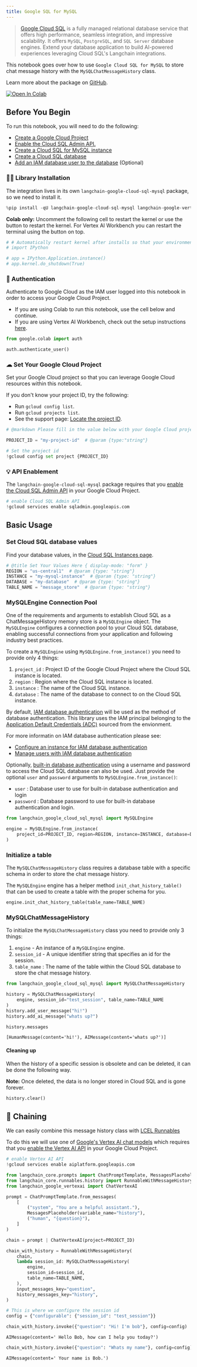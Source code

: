 ```yaml
---
title: Google SQL for MySQL
---
```


> [Google Cloud SQL](https://cloud.google.com/sql) is a fully managed relational database service that offers high performance, seamless integration, and impressive scalability. It offers `MySQL`, `PostgreSQL`, and `SQL Server` database engines. Extend your database application to build AI-powered experiences leveraging Cloud SQL's Langchain integrations.

This notebook goes over how to use `Google Cloud SQL for MySQL` to store chat message history with the `MySQLChatMessageHistory` class.

Learn more about the package on [GitHub](https://github.com/googleapis/langchain-google-cloud-sql-mysql-python/).

[![Open In Colab](https://colab.research.google.com/assets/colab-badge.svg)](https://colab.research.google.com/github/googleapis/langchain-google-cloud-sql-mysql-python/blob/main/docs/chat_message_history.ipynb)

## Before You Begin

To run this notebook, you will need to do the following:

* [Create a Google Cloud Project](https://developers.google.com/workspace/guides/create-project)
* [Enable the Cloud SQL Admin API.](https://console.cloud.google.com/marketplace/product/google/sqladmin.googleapis.com)
* [Create a Cloud SQL for MySQL instance](https://cloud.google.com/sql/docs/mysql/create-instance)
* [Create a Cloud SQL database](https://cloud.google.com/sql/docs/mysql/create-manage-databases)
* [Add an IAM database user to the database](https://cloud.google.com/sql/docs/mysql/add-manage-iam-users#creating-a-database-user) (Optional)

### 🦜🔗 Library Installation

The integration lives in its own `langchain-google-cloud-sql-mysql` package, so we need to install it.

```python
%pip install -qU langchain-google-cloud-sql-mysql langchain-google-vertexai
```

**Colab only:** Uncomment the following cell to restart the kernel or use the button to restart the kernel. For Vertex AI Workbench you can restart the terminal using the button on top.

```python
# # Automatically restart kernel after installs so that your environment can access the new packages
# import IPython

# app = IPython.Application.instance()
# app.kernel.do_shutdown(True)
```

### 🔐 Authentication

Authenticate to Google Cloud as the IAM user logged into this notebook in order to access your Google Cloud Project.

* If you are using Colab to run this notebook, use the cell below and continue.
* If you are using Vertex AI Workbench, check out the setup instructions [here](https://github.com/GoogleCloudPlatform/generative-ai/tree/main/setup-env).

```python
from google.colab import auth

auth.authenticate_user()
```

### ☁ Set Your Google Cloud Project

Set your Google Cloud project so that you can leverage Google Cloud resources within this notebook.

If you don't know your project ID, try the following:

* Run `gcloud config list`.
* Run `gcloud projects list`.
* See the support page: [Locate the project ID](https://support.google.com/googleapi/answer/7014113).

```python
# @markdown Please fill in the value below with your Google Cloud project ID and then run the cell.

PROJECT_ID = "my-project-id"  # @param {type:"string"}

# Set the project id
!gcloud config set project {PROJECT_ID}
```

### 💡 API Enablement

The `langchain-google-cloud-sql-mysql` package requires that you [enable the Cloud SQL Admin API](https://console.cloud.google.com/flows/enableapi?apiid=sqladmin.googleapis.com) in your Google Cloud Project.

```python
# enable Cloud SQL Admin API
!gcloud services enable sqladmin.googleapis.com
```

## Basic Usage

### Set Cloud SQL database values

Find your database values, in the [Cloud SQL Instances page](https://console.cloud.google.com/sql?_ga=2.223735448.2062268965.1707700487-2088871159.1707257687).

```python
# @title Set Your Values Here { display-mode: "form" }
REGION = "us-central1"  # @param {type: "string"}
INSTANCE = "my-mysql-instance"  # @param {type: "string"}
DATABASE = "my-database"  # @param {type: "string"}
TABLE_NAME = "message_store"  # @param {type: "string"}
```

### MySQLEngine Connection Pool

One of the requirements and arguments to establish Cloud SQL as a ChatMessageHistory memory store is a `MySQLEngine` object. The `MySQLEngine`  configures a connection pool to your Cloud SQL database, enabling successful connections from your application and following industry best practices.

To create a `MySQLEngine` using `MySQLEngine.from_instance()` you need to provide only 4 things:

1. `project_id` : Project ID of the Google Cloud Project where the Cloud SQL instance is located.
1. `region` : Region where the Cloud SQL instance is located.
1. `instance` : The name of the Cloud SQL instance.
1. `database` : The name of the database to connect to on the Cloud SQL instance.

By default, [IAM database authentication](https://cloud.google.com/sql/docs/mysql/iam-authentication#iam-db-auth) will be used as the method of database authentication. This library uses the IAM principal belonging to the [Application Default Credentials (ADC)](https://cloud.google.com/docs/authentication/application-default-credentials) sourced from the envionment.

For more informatin on IAM database authentication please see:

* [Configure an instance for IAM database authentication](https://cloud.google.com/sql/docs/mysql/create-edit-iam-instances)
* [Manage users with IAM database authentication](https://cloud.google.com/sql/docs/mysql/add-manage-iam-users)

Optionally, [built-in database authentication](https://cloud.google.com/sql/docs/mysql/built-in-authentication) using a username and password to access the Cloud SQL database can also be used. Just provide the optional `user` and `password` arguments to `MySQLEngine.from_instance()`:

* `user` : Database user to use for built-in database authentication and login
* `password` : Database password to use for built-in database authentication and login.

```python
from langchain_google_cloud_sql_mysql import MySQLEngine

engine = MySQLEngine.from_instance(
    project_id=PROJECT_ID, region=REGION, instance=INSTANCE, database=DATABASE
)
```

### Initialize a table

The `MySQLChatMessageHistory` class requires a database table with a specific schema in order to store the chat message history.

The `MySQLEngine` engine has a helper method `init_chat_history_table()` that can be used to create a table with the proper schema for you.

```python
engine.init_chat_history_table(table_name=TABLE_NAME)
```

### MySQLChatMessageHistory

To initialize the `MySQLChatMessageHistory` class you need to provide only 3 things:

1. `engine` - An instance of a `MySQLEngine` engine.
1. `session_id` - A unique identifier string that specifies an id for the session.
1. `table_name` : The name of the table within the Cloud SQL database to store the chat message history.

```python
from langchain_google_cloud_sql_mysql import MySQLChatMessageHistory

history = MySQLChatMessageHistory(
    engine, session_id="test_session", table_name=TABLE_NAME
)
history.add_user_message("hi!")
history.add_ai_message("whats up?")
```

```python
history.messages
```

```output
[HumanMessage(content='hi!'), AIMessage(content='whats up?')]
```

#### Cleaning up

When the history of a specific session is obsolete and can be deleted, it can be done the following way.

**Note:** Once deleted, the data is no longer stored in Cloud SQL and is gone forever.

```python
history.clear()
```

## 🔗 Chaining

We can easily combine this message history class with [LCEL Runnables](/oss/python/how-to/message_history)

To do this we will use one of [Google's Vertex AI chat models](/oss/python/integrations/chat/google_vertex_ai_palm) which requires that you [enable the Vertex AI API](https://console.cloud.google.com/flows/enableapi?apiid=aiplatform.googleapis.com) in your Google Cloud Project.

```python
# enable Vertex AI API
!gcloud services enable aiplatform.googleapis.com
```

```python
from langchain_core.prompts import ChatPromptTemplate, MessagesPlaceholder
from langchain_core.runnables.history import RunnableWithMessageHistory
from langchain_google_vertexai import ChatVertexAI
```

```python
prompt = ChatPromptTemplate.from_messages(
    [
        ("system", "You are a helpful assistant."),
        MessagesPlaceholder(variable_name="history"),
        ("human", "{question}"),
    ]
)

chain = prompt | ChatVertexAI(project=PROJECT_ID)
```

```python
chain_with_history = RunnableWithMessageHistory(
    chain,
    lambda session_id: MySQLChatMessageHistory(
        engine,
        session_id=session_id,
        table_name=TABLE_NAME,
    ),
    input_messages_key="question",
    history_messages_key="history",
)
```

```python
# This is where we configure the session id
config = {"configurable": {"session_id": "test_session"}}
```

```python
chain_with_history.invoke({"question": "Hi! I'm bob"}, config=config)
```

```output
AIMessage(content=' Hello Bob, how can I help you today?')
```

```python
chain_with_history.invoke({"question": "Whats my name"}, config=config)
```

```output
AIMessage(content=' Your name is Bob.')
```
